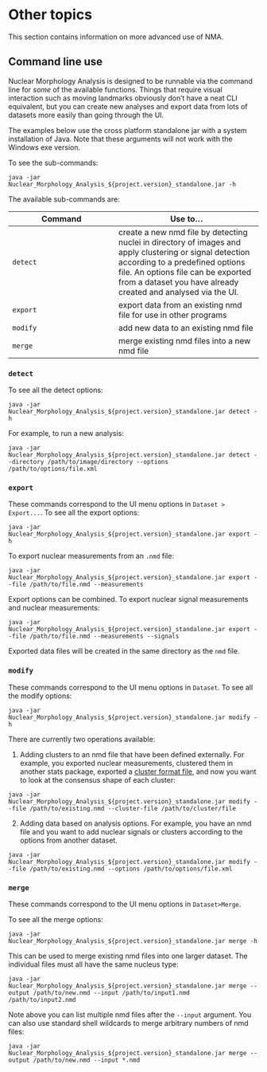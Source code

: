 # Other topics

This section contains information on more advanced use of NMA.

## Command line use

Nuclear Morphology Analysis is designed to be runnable via the command line for *some* of the available functions. Things that require visual interaction such as moving landmarks obviously don't have a neat CLI equivalent, but you can create new analyses and export data from lots of datasets more easily than going through the UI.

The examples below use the cross platform standalone jar with a system installation of Java. Note that these arguments will not work with the Windows exe version.

To see the sub-commands:
```
java -jar Nuclear_Morphology_Analysis_${project.version}_standalone.jar -h
```

The available sub-commands are:

Command | Use to...
--------|-----------
`detect`| create a new nmd file by detecting nuclei in directory of images and apply clustering or signal detection according to a predefined options file. An options file can be exported from a dataset you have already created and analysed via the UI.
`export`| export data from an existing nmd file for use in other programs
`modify` | add new data to an existing nmd file
`merge` | merge existing nmd files into a new nmd file

### `detect` 

To see all the detect options:
```
java -jar Nuclear_Morphology_Analysis_${project.version}_standalone.jar detect -h
```

For example, to run a new analysis:

```
java -jar Nuclear_Morphology_Analysis_${project.version}_standalone.jar detect --directory /path/to/image/directory --options /path/to/options/file.xml
```

### `export`

These commands correspond to the UI menu options in `Dataset > Export...`. 
To see all the export options:
```
java -jar Nuclear_Morphology_Analysis_${project.version}_standalone.jar export -h
```

To export nuclear measurements from an `.nmd` file:

```
java -jar Nuclear_Morphology_Analysis_${project.version}_standalone.jar export --file /path/to/file.nmd --measurements
```

Export options can be combined. To export nuclear signal measurements and nuclear measurements:

```
java -jar Nuclear_Morphology_Analysis_${project.version}_standalone.jar export --file /path/to/file.nmd --measurements --signals
```

Exported data files will be created in the same directory as the `nmd` file.

### `modify`

These commands correspond to the UI menu options in `Dataset`. 
To see all the modify options:

```
java -jar Nuclear_Morphology_Analysis_${project.version}_standalone.jar modify -h
```

There are currently two operations available:

1. Adding clusters to an nmd file that have been defined externally. For example, you exported nuclear measurements, clustered them in another stats package, exported a [cluster format file](#import-cluster-method), and now you want to look at the consensus shape of each cluster:

```
java -jar Nuclear_Morphology_Analysis_${project.version}_standalone.jar modify --file /path/to/existing.nmd --cluster-file /path/to/cluster/file
```

2. Adding data based on analysis options. For example, you have an nmd file and you want to add nuclear signals or clusters according to the options from another dataset.

```
java -jar Nuclear_Morphology_Analysis_${project.version}_standalone.jar modify --file /path/to/existing.nmd --options /path/to/options/file.xml
```

### `merge`

These commands correspond to the UI menu options in `Dataset>Merge`.

To see all the merge options:

```
java -jar Nuclear_Morphology_Analysis_${project.version}_standalone.jar merge -h
```

This can be used to merge existing nmd files into one larger dataset. The individual files must all have the same nucleus type:

```
java -jar Nuclear_Morphology_Analysis_${project.version}_standalone.jar merge --output /path/to/new.nmd --input /path/to/input1.nmd /path/to/input2.nmd
```

Note above you can list multiple nmd files after the `--input` argument. You can also use standard shell wildcards to merge arbitrary numbers of nmd files:

```
java -jar Nuclear_Morphology_Analysis_${project.version}_standalone.jar merge --output /path/to/new.nmd --input *.nmd
```